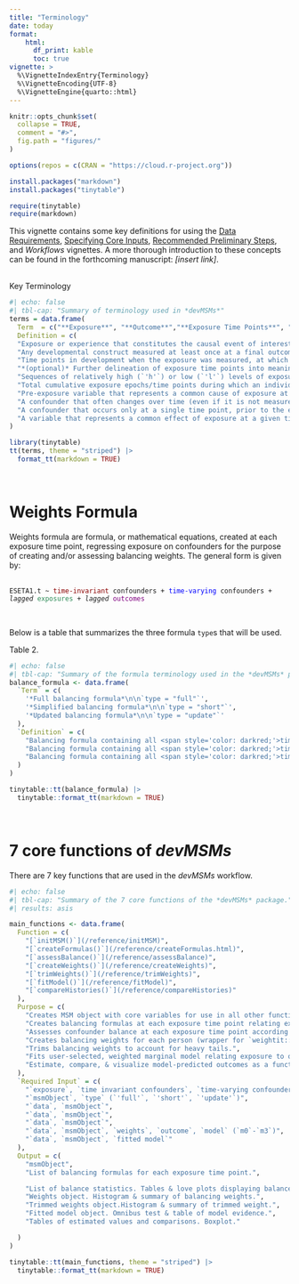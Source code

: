 ```yaml
---
title: "Terminology"
date: today
format:
    html:
      df_print: kable
      toc: true
vignette: >
  %\VignetteIndexEntry{Terminology}
  %\VignetteEncoding{UTF-8}
  %\VignetteEngine{quarto::html}
---
```


```r
knitr::opts_chunk$set(
  collapse = TRUE,
  comment = "#>",
  fig.path = "figures/"
)

options(repos = c(CRAN = "https://cloud.r-project.org"))

install.packages("markdown")
install.packages("tinytable")

require(tinytable)
require(markdown)
```

This vignette contains some key definitions for using the <a href="https://istallworthy.github.io/devMSMs/articles/Data_Requirements.html">Data Requirements</a>, <a href="https://istallworthy.github.io/devMSMs/articles/Specify_Core_Inputs.html">Specifying Core Inputs</a>, <a href="https://istallworthy.github.io/devMSMs/articles/Preliminary_Steps.html">Recommended Preliminary Steps</a>, and *Workflows* vignettes. A more thorough introduction to these concepts can be found in the forthcoming manuscript: *\[insert link\]*.\
<br>

Key Terminology

```r
#| echo: false
#| tbl-cap: "Summary of terminology used in *devMSMs*"
terms = data.frame(
  Term  = c("**Exposure**", "**Outcome**","**Exposure Time Points**", "**Exposure Epochs**", "**Exposure Histories**", "**Exposure Dosage**", "**Confounder**", "**Time-varying confounder**", "**Time invariant confounder**", "**Collider**"),
  Definition = c(
  "Exposure or experience that constitutes the causal event of interest and is measured at at least two time points, with at least one time point occurring prior to the outcome.", 
  "Any developmental construct measured at least once at a final outcome time point upon which the exposure is theorized to have causal effects.", 
  "Time points in development when the exposure was measured, at which weights formulas will be created.", 
  "*(optional)* Further delineation of exposure time points into meaningful units of developmental time, each of which could encompass multiple exposure time points, that together constitute exposure main effects in the outcome model and exposure histories.", 
  "Sequences of relatively high (`'h'`) or low (`'l'`) levels of exposure at each exposure time point or exposure epoch.", 
  "Total cumulative exposure epochs/time points during which an individual experienced high (or low) levels of exposure, across an entire exposure history.", 
  "Pre-exposure variable that represents a common cause of exposure at a given time point and outcome; adjusting for all of which successfully blocks all backdoor paths.", 
  "A confounder that often changes over time (even if it is not measured at every time point), and is affected by prior exposure, either directly or indirectly.", 
  "A confounder that occurs only at a single time point, prior to the exposure and remains stable and/or is not possibly affected by exposure.", 
  "A variable that represents a common effect of exposure at a given time point and outcome; adjusting for which introduces bias.")
)

library(tinytable)
tt(terms, theme = "striped") |>
  format_tt(markdown = TRUE) 
```

<br>

# Weights Formula

Weights formula are formula, or mathematical equations, created at each exposure time point, regressing exposure on confounders for the purpose of creating and/or assessing balancing weights. The general form is given by: <br>\

```{=html}
<pre><code>ESETA1.t ~ <span style='color: darkred'>time-invariant</span> confounders + <span style='color: blue'>time-varying</span> confounders + <i>lagged</i> <span style='color: seagreen;'>exposures</span> + <i>lagged</i> <span style='color: purple;'>outcomes</span></code></pre>
```

<br>

Below is a table that summarizes the three formula `type`s that will be used.

Table 2.

```r
#| echo: false
#| tbl-cap: "Summary of the formula terminology used in the *devMSMs* package for creating balancing weights and assessing their performance in devMSMs (*Workflows* vignettes Steps 4-6). The different kinds of formulas vary with respect to their inclusion of time-varying confounders and the `type` specification to create them using the `createFormulas()` function."
balance_formula <- data.frame(
  `Term` = c(
    '*Full balancing formula*\n\n`type = "full"`',
    '*Simplified balancing formula*\n\n`type = "short"`',
    '*Updated balancing formula*\n\n`type = "update"`'
  ),
  `Definition` = c(
    "Balancing formula containing all <span style='color: darkred;'>time invariant</span>, <i>all</i> lagged <span style='color: blue;'>time-varying</span> confounders, and lagged <span style='color: seagreen'>exposure</span> values. Used for pre-balance (<i>Workflows</i> vignettes Step 4b) and final balance assessment.\n\n<pre><code>ESETA1.24 ~ <span style='color: blue;'>B18Raw.15</span> + <span style='color: blue;'>B18Raw.6</span> + <span style='color: darkred;'>BioDadInHH2</span> + <span style='color: blue;'>CORTB.15</span> + <span style='color: blue;'>CORTB.6</span> + <span style='color: darkred;'>DrnkFreq</span> + <span style='color: seagreen;'>ES.15</span> + <span style='color: seagreen;'>ES.6</span> + <span style='color: darkred;'>gov_assist</span> + <span style='color: blue;'>HOMEETA1.15</span> + <span style='color: blue;'>HOMEETA1.6</span> + <span style='color: darkred;'>HomeOwnd</span> ...</code></pre>",
    "Balancing formula containing all <span style='color: darkred;'>time invariant</span>, <i>only t-1</i> lagged <span style='color: blue;'>time-varying</span> confounders, and lagged <span style='color: seagreen'>exposure</span> values. Used for creating and assessing preliminary balancing weights to determine optimal weighting method.\n\n<pre><code>ESETA1.24 ~ <span style='color: blue;'>B18Raw.15</span> + <span style='color: darkred;'>BioDadInHH2</span> + <span style='color: blue;'>CORTB.15</span> + <span style='color: darkred;'>DrnkFreq</span> + <span style='color: seagreen;'>ES.15</span> + <span style='color: darkred;'>gov_assist</span> + <span style='color: blue;'>HOMEETA1.15</span> + <span style='color: darkred;'>HomeOwnd</span> ...</code></pre>",
    "Balancing formula containing all <span style='color: darkred;'>time invariant</span>, <i>only t-1</i> lagged <span style='color: blue;'>time-varying</span> confounders, as well as any <i>imbalanced</i> <span style='color: blue;'>time-varying</span> confounders, and lagged <span style='color: seagreen'>exposure</span> levels <i>at t-1+</i> Used to create final balancing weights.\n\n<pre><code>ESETA1.24 ~ <span style='color: blue;'>B18Raw.15</span> + <span style='color: darkred;'>BioDadInHH2</span> + <span style='color: blue;'>CORTB.15</span> + <span style='color: darkred;'>DrnkFreq</span> + <span style='color: seagreen;'>ES.6</span> + <span style='color: seagreen;'>ES.15</span> + <span style='color: darkred;'>gov_assist</span> + <span style='color: blue;'>HOMEETA1.15</span> + <span style='color: darkred;'>HomeOwnd</span> ...</code></pre>"
  )
)

tinytable::tt(balance_formula) |>
  tinytable::format_tt(markdown = TRUE)
```

<br>

# 7 core functions of *devMSMs*

There are 7 key functions that are used in the *devMSMs* workflow.

```r
#| echo: false
#| tbl-cap: "Summary of the 7 core functions of the *devMSMs* package."
#| results: asis

main_functions <- data.frame(
  Function = c(
    "[`initMSM()`](/reference/initMSM)",
    "[`createFormulas()`](/reference/createFormulas.html)",
    "[`assessBalance()`](/reference/assessBalance)",
    "[`createWeights()`](/reference/createWeights)",
    "[`trimWeights()`](/reference/trimWeights)",
    "[`fitModel()`](/reference/fitModel)",
    "[`compareHistories()`](/reference/compareHistories)"
  ),
  Purpose = c(
    "Creates MSM object with core variables for use in all other functions.",
    "Creates balancing formulas at each exposure time point relating exposure to confounders.",
    "Assesses confounder balance at each exposure time point according to best practices (Jackson, 2016).",
    "Creates balancing weights for each person (wrapper for `weightit::weightitMSM`).",
    "Trims balancing weights to account for heavy tails.",
    "Fits user-selected, weighted marginal model relating exposure to outcome.",
    "Estimate, compare, & visualize model-predicted outcomes as a function of exposure history."
  ),
  `Required Input` = c(
    "`exposure`, `time invariant confounders`, `time-varying confounders`)",
    "`msmObject`, `type` (`'full'`, `'short'`, `'update'`)",
    "`data`, `msmObject`",
    "`data`, `msmObject`",
    "`data`, `msmObject`",
    "`data`, `msmObject`, `weights`, `outcome`, `model` (`m0`-`m3`)",
    "`data`, `msmObject`, `fitted model`"
  ),
  Output = c(
    "msmObject",
    "List of balancing formulas for each exposure time point.",

    "List of balance statistics. Tables & love plots displaying balance statistics at each exposure time point.",
    "Weights object. Histogram & summary of balancing weights.",
    "Trimmed weights object.Histogram & summary of trimmed weight.",
    "Fitted model object. Omnibus test & table of model evidence.",
    "Tables of estimated values and comparisons. Boxplot."

  )
)

tinytable::tt(main_functions, theme = "striped") |>
  tinytable::format_tt(markdown = TRUE)
```
